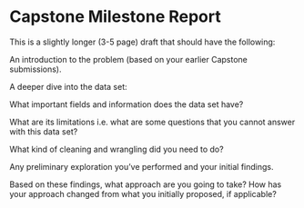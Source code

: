 # Capstone Milestone Report

This is a slightly longer (3-5 page) draft that should have the following:

An introduction to the problem (based on your earlier Capstone submissions).

A deeper dive into the data set:

What important fields and information does the data set have?

What are its limitations i.e. what are some questions that you cannot answer with this data set?

What kind of cleaning and wrangling did you need to do?

Any preliminary exploration you’ve performed and your initial findings.

Based on these findings, what approach are you going to take? How has your approach changed from what you initially proposed, if applicable?
